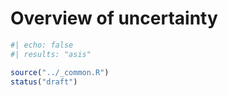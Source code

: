 # Overview of uncertainty

```r
#| echo: false
#| results: "asis"

source("../_common.R")
status("draft")
```


